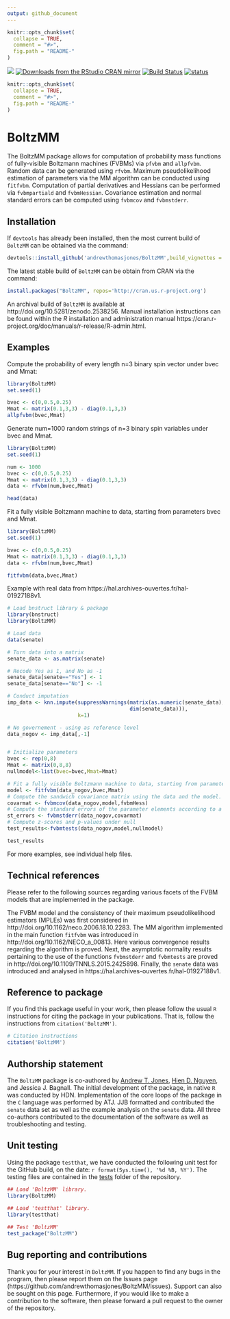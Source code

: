 ```yaml
---
output: github_document
---
```


```r
knitr::opts_chunk$set(
  collapse = TRUE,
  comment = "#>",
  fig.path = "README-"
)
```



<img src="http://www.r-pkg.org/badges/version-last-release/BoltzMM"></img></a>
[![Downloads from the RStudio CRAN mirror](http://cranlogs.r-pkg.org/badges/BoltzMM)](https://CRAN.R-project.org/package=BoltzMM)
[![Build Status](https://travis-ci.org/andrewthomasjones/BoltzMM.svg?branch=master)](https://travis-ci.org/andrewthomasjones/BoltzMM)
[![status](http://joss.theoj.org/papers/23eb189a5e0bdd2b51f668621abcc75a/status.svg)](http://joss.theoj.org/papers/23eb189a5e0bdd2b51f668621abcc75a)

<!-- README.md is generated from README.Rmd. Please edit that file -->

```r
knitr::opts_chunk$set(
  collapse = TRUE,
  comment = "#>",
  fig.path = "README-"
)
```

# BoltzMM

The BoltzMM package allows for computation of probability mass functions of fully-visible Boltzmann machines (FVBMs) via `pfvbm` and `allpfvbm`.
Random data can be generated using `rfvbm`. Maximum pseudolikelihood estimation of parameters via the MM algorithm can be conducted using `fitfvbm`.
Computation of partial derivatives and Hessians can be performed via `fvbmpartiald` and `fvbmHessian`.
Covariance estimation and normal standard errors can be computed using `fvbmcov` and `fvbmstderr`.

## Installation

If `devtools` has already been installed, then the most current build of `BoltzMM` can be obtained via the command:

```r
devtools::install_github('andrewthomasjones/BoltzMM',build_vignettes = T)
```

The latest stable build of `BoltzMM` can be obtain from CRAN via the command:

```r
install.packages("BoltzMM", repos='http://cran.us.r-project.org')
```

An archival build of `BoltzMM` is available at http://doi.org/10.5281/zenodo.2538256. Manual installation instructions can be found within the *R* installation and administration manual https://cran.r-project.org/doc/manuals/r-release/R-admin.html.

## Examples

Compute the probability of every length n=3 binary spin vector under bvec and Mmat:

```r
library(BoltzMM)
set.seed(1)

bvec <- c(0,0.5,0.25)
Mmat <- matrix(0.1,3,3) - diag(0.1,3,3)
allpfvbm(bvec,Mmat)
```

Generate num=1000 random strings of n=3 binary spin variables under bvec and Mmat.
```r
library(BoltzMM)
set.seed(1)

num <- 1000
bvec <- c(0,0.5,0.25)
Mmat <- matrix(0.1,3,3) - diag(0.1,3,3)
data <- rfvbm(num,bvec,Mmat)

head(data)
```

Fit a fully visible Boltzmann machine to data, starting from parameters bvec and Mmat.
 
```r
library(BoltzMM)
set.seed(1)

bvec <- c(0,0.5,0.25)
Mmat <- matrix(0.1,3,3) - diag(0.1,3,3)
data <- rfvbm(num,bvec,Mmat)

fitfvbm(data,bvec,Mmat)
```

Example with real data from https://hal.archives-ouvertes.fr/hal-01927188v1.
```r
# Load bnstruct library & package
library(bnstruct)
library(BoltzMM)

# Load data
data(senate)

# Turn data into a matrix
senate_data <- as.matrix(senate)

# Recode Yes as 1, and No as -1
senate_data[senate=="Yes"] <- 1
senate_data[senate=="No"] <- -1

# Conduct imputation
imp_data <- knn.impute(suppressWarnings(matrix(as.numeric(senate_data),
                                        dim(senate_data))),
                       k=1)

# No governement - using as reference level
data_nogov <- imp_data[,-1]


# Initialize parameters
bvec <- rep(0,8)
Mmat <- matrix(0,8,8)
nullmodel<-list(bvec=bvec,Mmat=Mmat)

# Fit a fully visible Boltzmann machine to data, starting from parameters bvec and Mmat.
model <- fitfvbm(data_nogov,bvec,Mmat)
# Compute the sandwich covariance matrix using the data and the model.
covarmat <- fvbmcov(data_nogov,model,fvbmHess)
# Compute the standard errors of the parameter elements according to a normal approximation.
st_errors <- fvbmstderr(data_nogov,covarmat)
# Compute z-scores and p-values under null
test_results<-fvbmtests(data_nogov,model,nullmodel)

test_results
```

For more examples, see individual help files.

## Technical references

Please refer to the following sources regarding various facets of the FVBM models that are implemented in the package.

The FVBM model and the consistency of their maximum pseudolikelihood estimators (MPLEs) was first considered in http://doi.org/10.1162/neco.2006.18.10.2283. The MM algorithm implemented in the main function `fitfvbm` was introduced in http://doi.org/10.1162/NECO_a_00813. Here various convergence results regarding the algorithm is proved. Next, the asymptotic normality results pertaining to the use of the functions `fvbmstderr` and `fvbmtests` are proved in http://doi.org/10.1109/TNNLS.2015.2425898. Finally, the `senate` data was introduced and analysed in https://hal.archives-ouvertes.fr/hal-01927188v1.

## Reference to package

If you find this package useful in your work, then please follow the usual `R` instructions for citing the package in your publications. That is, follow the instructions from `citation('BoltzMM')`.

```r
# Citation instructions
citation('BoltzMM')
```

## Authorship statement

The `BoltzMM` package is co-authored by [Andrew T. Jones][], [Hien D. Nguyen][], and Jessica J. Bagnall. The initial development of the package, in native `R` was conducted by HDN. Implementation of the core loops of the package in the `C` language was performed by ATJ. JJB formatted and contributed the `senate` data set as well as the example analysis on the `senate` data. All three co-authors contributed to the documentation of the software as well as troubleshooting and testing.

[Andrew T. Jones]: https://github.com/andrewthomasjones
[Hien D. Nguyen]: https://github.com/hiendn

## Unit testing

Using the package `testthat`, we have conducted the following unit test for the GitHub build, on the date: `r format(Sys.time(), '%d %B, %Y')`. The testing files are contained in the [tests](https://github.com/andrewthomasjones/BoltzMM/tree/master/tests) folder of the repository.

```r

## Load 'BoltzMM' library.
library(BoltzMM)
  
## Load 'testthat' library.
library(testthat)

## Test 'BoltzMM'
test_package("BoltzMM")
```

## Bug reporting and contributions

Thank you for your interest in `BoltzMM`. If you happen to find any bugs in the program, then please report them on the Issues page (https://github.com/andrewthomasjones/BoltzMM/issues). Support can also be sought on this page. Furthermore, if you would like to make a contribution to the software, then please forward a pull request to the owner of the repository.

